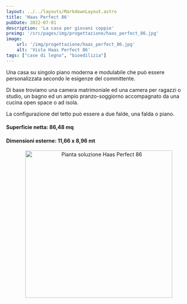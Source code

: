 ```yaml
---
layout: ../../layouts/MarkdownLayout.astro
title: 'Haas Perfect 86'
pubDate: 2022-07-01
description: 'La casa per giovani coppie'
preimg: '/src/pages/img/progettazione/haas_perfect_86.jpg'
image:
    url: '/img/progettazione/haas_perfect_86.jpg'
    alt: 'Vista Haas Perfect 86'
tags: ["case di legno", "bioedilizia"]
---
```


Una casa su singolo piano moderna e modulabile che può essere personalizzata secondo le esigenze del committente.  
  
Di base troviamo una camera matrimoniale ed una camera per ragazzi o studio, un bagno ed un ampio pranzo-soggiorno accompagnato da una cucina open space o ad isola.  
  
La configurazione del tetto può essere a due falde, una falda o piano.  
  
#### Superficie netta: 86,48 mq
#### Dimensioni esterne: 11,66 x 8,96 mt

<div style="text-align: center;">
<Image src={imgPianta} alt="Pianta soluzione Haas Perfect 86" height="400"/>
</div>